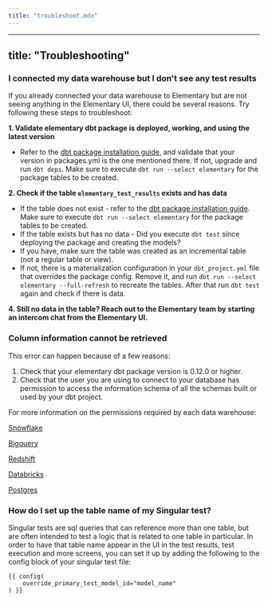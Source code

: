```yaml
---
title: "troubleshoot.mdx"
---
```


---
title: "Troubleshooting"
---

### I connected my data warehouse but I don't see any test results

If you already connected your data warehouse to Elementary but are not seeing anything in the Elementary UI, there could be several reasons.
Try following these steps to troubleshoot:


**1. Validate elementary dbt package is deployed, working, and using the latest version**

- Refer to the [dbt package installation guide](/quickstart#install-the-dbt-package), and validate that your version in packages.yml is the one mentioned there. If not, upgrade and run `dbt deps`. Make sure to execute `dbt run --select elementary` for the package tables to be created.

**2. Check if the table `elementary_test_results` exists and has data**
- If the table does not exist - refer to the [dbt package installation guide](/quickstart#install-the-dbt-package). Make sure to execute `dbt run --select elementary` for the package tables to be created.
- If the table exists but has no data - Did you execute `dbt test` since deploying the package and creating the models?
- If you have, make sure the table was created as an incremental table (not a regular table or view).
- If not, there is a materialization configuration in your `dbt_project.yml` file that overrides the package config. Remove it, and run `dbt run --select elementary --full-refresh` to recreate the tables. After that run `dbt test` again and check if there is data.

**4. Still no data in the table? Reach out to the Elementary team by starting an intercom chat from the Elementary UI.**


### Column information cannot be retrieved

This error can happen because of a few reasons:

1. Check that your elementary dbt package version is 0.12.0 or higher.
2. Check that the user you are using to connect to your database has permission to access the information schema of all the schemas built or used by your dbt project.

For more information on the permissions required by each data warehouse:

[Snowflake](/cloud/integrations/dwh/snowflake#permissions-and-security)

[Bigquery](/cloud/integrations/dwh/bigquery#permissions-and-security)

[Redshift](/cloud/integrations/dwh/redshift#permissions-and-security)

[Databricks](/cloud/integrations/dwh/databricks#permissions-and-security)

[Postgres](/cloud/integrations/dwh/postgres#permissions-and-security)


### How do I set up the table name of my Singular test?

Singular tests are sql queries that can reference more than one table, but are often intended to test a logic that is related to one table in particular.
In order to have that table name appear in the UI in the test results, test execution and more screens, you can set it up by adding the following to the config block of your singular test file:
```
{{ config(
    override_primary_test_model_id="model_name"
) }}
```